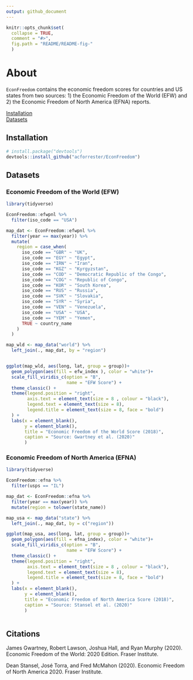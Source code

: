 ```yaml
---
output: github_document
---
```


```r
knitr::opts_chunk$set(
  collapse = TRUE,
  comment = "#>",
  fig.path = "README/README-fig-"
  )
```


# About

`EconFreedom` contains the economic freedom scores for countries and US states from two sources: 1) the Economic Freedom of the World (EFW) and 2) the Economic Freedom of North America (EFNA) reports.

[Installation](#installation)
<br>
[Datasets](#datasets)

## Installation

```R
# install.package("devtools")
devtools::install_github("acforrester/EconFreedom")
```

## Datasets

### Economic Freedom of the World (EFW)

```r
library(tidyverse)

EconFreedom::efwpnl %>% 
  filter(iso_code == "USA")

```

```r

map_dat <- EconFreedom::efwpnl %>% 
  filter(year == max(year)) %>% 
  mutate(
    region = case_when(
      iso_code == "GBR" ~ "UK",
      iso_code == "EGY" ~ "Egypt",
      iso_code == "IRN" ~ "Iran",
      iso_code == "KGZ" ~ "Kyrgyzstan",
      iso_code == "COD" ~ "Democratic Republic of the Congo",
      iso_code == "COG" ~ "Republic of Congo",
      iso_code == "KOR" ~ "South Korea",
      iso_code == "RUS" ~ "Russia",
      iso_code == "SVK" ~ "Slovakia",
      iso_code == "SYR" ~ "Syria",
      iso_code == "VEN" ~ "Venezuela",
      iso_code == "USA" ~ "USA",
      iso_code == "YEM" ~ "Yemen",
      TRUE ~ country_name
    )
  )

map_wld <- map_data("world") %>% 
  left_join(., map_dat, by = "region")


ggplot(map_wld, aes(long, lat, group = group))+
  geom_polygon(aes(fill = efw_index ), color = "white")+
  scale_fill_viridis_c(option = "B",
                       name = "EFW Score") +
  theme_classic() + 
  theme(legend.position = "right", 
        axis.text = element_text(size = 8 , colour = "black"),
        legend.text = element_text(size = 8),
        legend.title = element_text(size = 8, face = "bold")
  ) +
  labs(x = element_blank(),
       y = element_blank(),
       title = "Economic Freedom of the World Score (2018)",
       caption = "Source: Gwartney et al. (2020)"
       )


```



### Economic Freedom of North America (EFNA)

```r

library(tidyverse)

EconFreedom::efna %>% 
  filter(usps == "IL")

```

```r

map_dat <- EconFreedom::efna %>% 
  filter(year == max(year)) %>%
  mutate(region = tolower(state_name))

map_usa <- map_data("state") %>% 
  left_join(., map_dat, by = c("region"))

ggplot(map_usa, aes(long, lat, group = group))+
  geom_polygon(aes(fill = efna_index), color = "white")+
  scale_fill_viridis_c(option = "B",
                       name = "EFW Score") +
  theme_classic() + 
  theme(legend.position = "right", 
        axis.text = element_text(size = 8 , colour = "black"),
        legend.text = element_text(size = 8),
        legend.title = element_text(size = 8, face = "bold")
  ) +
  labs(x = element_blank(),
       y = element_blank(),
       title = "Economic Freedom of North America Score (2018)",
       caption = "Source: Stansel et al. (2020)"
       )



```



## Citations

James Gwartney, Robert Lawson, Joshua Hall, and Ryan Murphy (2020). Economic Freedom of the World: 2020 Edition. Fraser Institute.

Dean Stansel, José Torra, and Fred McMahon (2020). Economic Freedom of North America 2020. Fraser Institute.
